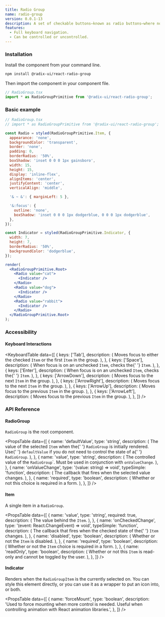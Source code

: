 ```yaml
---
title: Radio Group
name: radio-group
version: 0.0.1-13
description: A set of checkable buttons—known as radio buttons—where no more than one of the buttons can be checked at a time.
features:
  - Full keyboard navigation.
  - Can be controlled or uncontrolled.
---
```



<HeroSlot>
  <RadioHero />
</HeroSlot>

### Installation

Install the component from your command line.

```bash
npm install @radix-ui/react-radio-group
```

Then import the component in your component file.

```jsx
// RadioGroup.tsx
import * as RadioGroupPrimitive from '@radix-ui/react-radio-group';
```

### Basic example

```jsx live manual
// RadioGroup.tsx
// import * as RadioGroupPrimitive from '@radix-ui/react-radio-group';

const Radio = styled(RadioGroupPrimitive.Item, {
  appearance: 'none',
  backgroundColor: 'transparent',
  border: 'none',
  padding: 0,
  borderRadius: '50%',
  boxShadow: 'inset 0 0 0 1px gainsboro',
  width: 15,
  height: 15,
  display: 'inline-flex',
  alignItems: 'center',
  justifyContent: 'center',
  verticalAlign: 'middle',

  '& ~ &': { marginLeft: 5 },

  '&:focus': {
    outline: 'none',
    boxShadow: 'inset 0 0 0 1px dodgerblue, 0 0 0 1px dodgerblue',
  },
});

const Indicator = styled(RadioGroupPrimitive.Indicator, {
  width: 7,
  height: 7,
  borderRadius: '50%',
  backgroundColor: 'dodgerblue',
});

render(
  <RadioGroupPrimitive.Root>
    <Radio value="cat">
      <Indicator />
    </Radio>
    <Radio value="dog">
      <Indicator />
    </Radio>
    <Radio value="rabbit">
      <Indicator />
    </Radio>
  </RadioGroupPrimitive.Root>
);
```

### Accessibility

#### Keyboard Interactions

<KeyboardTable
  data={[
    {
      keys: ['Tab'],
      description: (
        <span>
          Moves focus to either the checked <Code>Item</Code> or the first <Code>Item</Code> in the group.
        </span>
      ),
    },
    {
      keys: ['Space'],
      description: (
        <span>
          When focus is on an unchecked <Code>Item</Code>, checks the{' '}
          <Code>Item</Code>.
        </span>
      ),
    },
    {
      keys: ['Enter'],
      description: (
        <span>
          When focus is on an unchecked <Code>Item</Code>, checks the{' '}
          <Code>Item</Code>.
        </span>
      ),
    },
    {
      keys: ['ArrowDown'],
      description: (
        <span>
          Moves focus to the next <Code>Item</Code> in the group.
        </span>
      ),
    },
    {
      keys: ['ArrowRight'],
      description: (
        <span>
          Moves focus to the next <Code>Item</Code> in the group.
        </span>
      ),
    },
    {
      keys: ['ArrowUp'],
      description: (
        <span>
          Moves focus to the previous <Code>Item</Code> in the group.
        </span>
      ),
    },
    {
      keys: ['ArrowLeft'],
      description: (
        <span>
          Moves focus to the previous <Code>Item</Code> in the group.
        </span>
      ),
    },
  ]}
/>

### API Reference

#### RadioGroup

`RadioGroup` is the root component.

<PropsTable
  data={[
    {
      name: 'defaultValue',
      type: 'string',
      description: (
        <span>
          The value of the selected <Code>Item</Code> when the{' '}
          <Code>RadioGroup</Code> is initially rendered. Use{' '}
          <Code>defaultValue</Code> if you do not need to control the state of a{' '}
          <Code>RadioGroup</Code>.
        </span>
      ),
    },
    {
      name: 'value',
      type: 'string',
      description: (
        <span>
          The controlled value of the <Code>RadioGroup</Code>`. Must be used in
          conjunction with <Code>onValueChange</Code>.
        </span>
      ),
    },
    {
      name: 'onValueChange',
      type: '(value: string) => void',
      typeSimple: 'function',
      description: (
        <span>The callback that fires when the selected value changes.</span>
      ),
    },
    {
      name: 'required',
      type: 'boolean',
      description: (
        <span>Whether or not this choice is required in a form.</span>
      ),
    },
  ]}
/>

#### Item

A single item in a `RadioGroup`.

<PropsTable
  data={[
    {
      name: 'value',
      type: 'string',
      required: true,
      description: (
        <span>
          The value behind the <Code>Item</Code>.
        </span>
      ),
    },
    {
      name: 'onCheckedChange',
      type: '(event: React.ChangeEvent<HTMLInputElement>) => void',
      typeSimple: 'function',
      description: (
        <span>
          The callback that fires when the checked state of the{' '}
          <Code>Item</Code> changes.
        </span>
      ),
    },
    {
      name: 'disabled',
      type: 'boolean',
      description: (
        <span>
          Whether or not the <Code>Item</Code> is disabled.
        </span>
      ),
    },
    {
      name: 'required',
      type: 'boolean',
      description: (
        <span>
          Whether or not the <Code>Item</Code> choice is required in a form.
        </span>
      ),
    },
    {
      name: 'readOnly',
      type: 'boolean',
      description: (
        <span>
          Whether or not this <Code>Item</Code> is read-only and cannot be
          toggled by the user.
        </span>
      ),
    },
  ]}
/>

#### Indicator

Renders when the `RadioGroupItem` is the currently selected on. You can style this element directly, or you can use it as a wrapper to put an icon into, or both.

<PropsTable
  data={[
    {
      name: 'forceMount',
      type: 'boolean',
      description:
        'Used to force mounting when more control is needed. Useful when controlling animation with React animation libraries.',
    },
  ]}
/>
